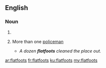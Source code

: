 ==English==

===Noun===
{{head|en}}

# {{plural of|flatfoot}}
# {{context|slang|dated|pejorative|lang=en}} More than one [[policeman]]
#* ''A dozen '''flatfoots''' cleaned the place out.''

[[ar:flatfoots]]
[[fr:flatfoots]]
[[ku:flatfoots]]
[[my:flatfoots]]